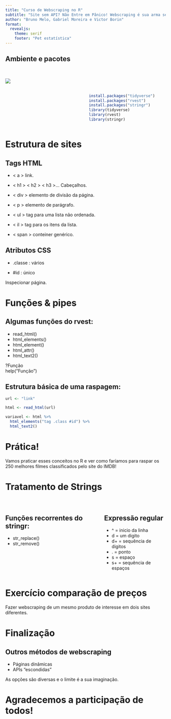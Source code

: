 ```yaml
---
title: "Curso de Webscraping no R"
subtitle: "Site sem API? Não Entre em Pânico! Webscraping é sua arma secreta para desbloquear todos os dados!"
author: "Bruno Melo, Gabriel Moreira e Victor Borin"
format: 
  revealjs:
    theme: serif
    footer: "Pet estatística"
---
```


## Ambiente e pacotes
:::: {.columns}

::: {.column width="50%"}
<br>
![](mural2.png)
:::

::: {.column width="50%"}
<br>
<br>
<br>
``` r
install.packages("tidyverse")
install.packages("rvest")
install.packages("stringr")
library(tidyverse)
library(rvest)
library(stringr)
```

:::

::::
# Estrutura de sites

## Tags HTML

- < a > link.

- < h1 > < h2 > < h3 >... Cabeçalhos.

- < div > elemento de divisão da página.

- < p > elemento de parágrafo.

- < ul > tag para uma lista não ordenada.

- < il > tag para os itens da lista.

- < span > conteiner genérico.

## Atributos CSS

- .classe : vários

- #id : único

::: aside
Inspecionar página.
:::

# Funções & pipes

## Algumas funções do rvest:


- read_html()
- html_elements()
- html_element()
- html_attr()
- html_text2()

::: aside
?Função <br>
help("Função")
:::

## Estrutura básica de uma raspagem:

```r
url <- "link"

html <- read_html(url)

variavel <- html %>%
  html_elements("tag .class #id") %>%
  html_text2()
```

# Prática!

Vamos praticar esses conceitos no R e ver como faríamos para raspar os 250 melhores filmes classificados pelo site do IMDB!


# Tratamento de Strings

#
:::: {.columns}

::: {.column width="60%"}
## Funções recorrentes do stringr:

- str_replace()
- str_remove()
:::

::: {.column width="40%"}

## Expressão regular
- ^ = inicio da linha
- d = um digito
- d+ = sequência de digitos
- . = ponto
- s = espaço
- s+ = sequência de espaços
:::

::::

# Exercício comparação de preços

Fazer webscraping de um mesmo produto de interesse em dois sites diferentes.


# Finalização

## Outros métodos de webscraping

- Páginas dinâmicas
- APIs "escondidas" 

::: aside
As opções são diversas e o limite é a sua imaginação.
:::

# Agradecemos a participação de todos!


